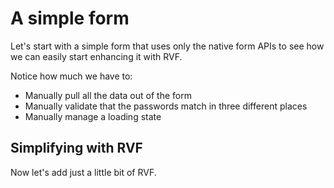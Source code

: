 
# A simple form

Let's start with a simple form that uses only the native form APIs
to see how we can easily start enhancing it with RVF.

<SimpleForm />

Notice how much we have to:

- Manually pull all the data out of the form
- Manually validate that the passwords match in three different places
- Manually manage a loading state

## Simplifying with RVF

Now let's add just a little bit of RVF.

<SimpleFormRvf />